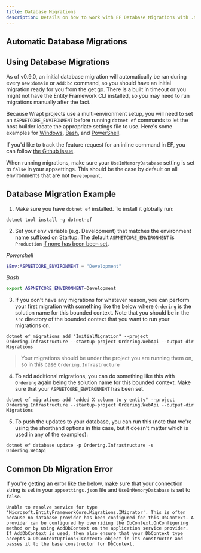```yaml
---
title: Database Migrations
description: Details on how to work with EF Database Migrations with .NET 5 APIs built using Wrapt.
---
```


## Automatic Database Migrations

## Using Database Migrations
As of v0.9.0, an initial database migration will automatically be ran during every `new:domain` or `add:bc` command, so you should have an initial migration ready for you from the get go. 
There is a built in timeout or you might not have the Entity Framework CLI installed, so you may need to run migrations manually after the fact. 

Because Wrapt projects use a multi-environment setup, you will need to set an `ASPNETCORE_ENVIRONMENT` before running `dotnet ef` commands to let 
the host builder locate the appropriate settings file to use. Here's some examples for 
[Windows](https://superuser.com/questions/949560/how-do-i-set-system-environment-variables-in-windows-10), 
[Bash](https://askubuntu.com/questions/58814/how-do-i-add-environment-variables), 
and [PowerShell](https://docs.microsoft.com/en-us/powershell/module/microsoft.powershell.core/about/about_environment_variables?view=powershell-7). 

If you'd like to track the feature request for an inline command in EF, you can follow [the Github issue](https://github.com/dotnet/efcore/issues/8695).

When running migrations, make sure your `UseInMemoryDatabase` setting is set to `false` in your appsettings. This should be the case by default on all environments that are not `Development`.

## Database Migration Example
1. Make sure you have `dotnet ef` installed. To install it globally run:
  ```shell
  dotnet tool install -g dotnet-ef
  ```

2. Set your env variable (e.g. Development) that matches the environment name suffixed on Startup. The default `ASPNETCORE_ENVIRONMENT` is `Production` [if none has been been set](https://docs.microsoft.com/en-us/aspnet/core/fundamentals/environments?view=aspnetcore-5.0).

  *Powershell*
  ```powershell
  $Env:ASPNETCORE_ENVIRONMENT = "Development"
  ```

  *Bash*
  ```bash
  export ASPNETCORE_ENVIRONMENT=Development
  ```

3. If you don't have any migrations for whatever reason, you can perform your first migration with something like the below where `Ordering` 
is the solution name for this bounded context. Note that you should be in the `src` directory of the bounded context that you want to run your migrations on.
  ```shell
  dotnet ef migrations add "InitialMigration" --project Ordering.Infrastructure --startup-project Ordering.WebApi --output-dir Migrations
  ```

  > Your migrations should be under the project you are running them on, so in this case `Ordering.Infrastructure`

4. To add additional migrations, you can do something like this with  `Ordering` again being the solution name for this bounded context. Make sure that your `ASPNETCORE_ENVIRONMENT` has been set.
  ```shell
  dotnet ef migrations add "added X column to y entity" --project Ordering.Infrastructure --startup-project Ordering.WebApi --output-dir Migrations
  ```

5. To push the updates to your database, you can run this (note that we're using the shorthand options in this case, but it doesn't matter which is used in any of the examples):
  ```shell
  dotnet ef database update -p Ordering.Infrastructure -s Ordering.WebApi
  ```

## Common Db Migration Error

If you're getting an error like the below, make sure that your connection string is set in your `appsettings.json` file and `UseInMemoryDatabase` is set to `false`.

```
Unable to resolve service for type 'Microsoft.EntityFrameworkCore.Migrations.IMigrator'. This is often because no database provider has been configured for this DbContext. A provider can be configured by overriding the DbContext.OnConfiguring method or by using AddDbContext on the application service provider. If AddDbContext is used, then also ensure that your DbContext type accepts a DbContextOptions<TContext> object in its constructor and passes it to the base constructor for DbContext.
```

